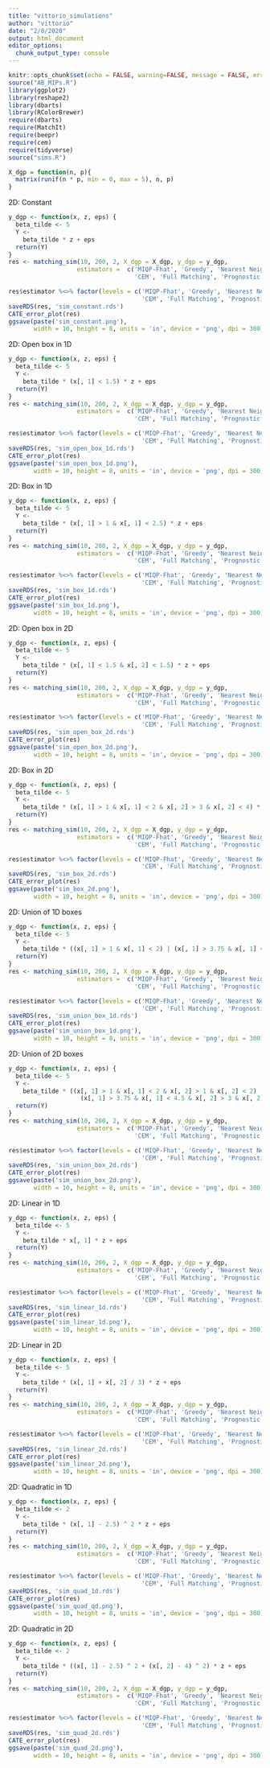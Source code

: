 ```yaml
---
title: "vittorio_simulations"
author: "vittorio"
date: "2/8/2020"
output: html_document
editor_options: 
  chunk_output_type: console
---
```


```r
knitr::opts_chunk$set(echo = FALSE, warning=FALSE, message = FALSE, error=FALSE)
source("AB_MIPs.R")
library(ggplot2)
library(reshape2)
library(dbarts)
library(RColorBrewer)
require(dbarts)
require(MatchIt)
require(beepr)
require(cem)
require(tidyverse)
source("sims.R")
```

```r
X_dgp = function(n, p){
  matrix(runif(n * p, min = 0, max = 5), n, p)
}
```


2D: Constant 
```r
y_dgp <- function(x, z, eps) {
  beta_tilde <- 5
  Y <- 
    beta_tilde * z + eps
  return(Y)
}
res <- matching_sim(10, 200, 2, X_dgp = X_dgp, y_dgp = y_dgp,
                   estimators =  c('MIQP-Fhat', 'Greedy', 'Nearest Neighbor', 
                                   'CEM', 'Full Matching', 'Prognostic', 'Mahalanobis'))

res$estimator %<>% factor(levels = c('MIQP-Fhat', 'Greedy', 'Nearest Neighbor', 
                                     'CEM', 'Full Matching', 'Prognostic', 'Mahalanobis'))
saveRDS(res, 'sim_constant.rds')
CATE_error_plot(res)
ggsave(paste('sim_constant.png'), 
       width = 10, height = 8, units = 'in', device = 'png', dpi = 300)
```

2D: Open box in 1D
```r
y_dgp <- function(x, z, eps) {
  beta_tilde <- 5
  Y <- 
    beta_tilde * (x[, 1] < 1.5) * z + eps
  return(Y)
}
res <- matching_sim(10, 200, 2, X_dgp = X_dgp, y_dgp = y_dgp,
                   estimators =  c('MIQP-Fhat', 'Greedy', 'Nearest Neighbor', 
                                   'CEM', 'Full Matching', 'Prognostic', 'Mahalanobis'))

res$estimator %<>% factor(levels = c('MIQP-Fhat', 'Greedy', 'Nearest Neighbor', 
                                     'CEM', 'Full Matching', 'Prognostic', 'Mahalanobis'))
saveRDS(res, 'sim_open_box_1d.rds')
CATE_error_plot(res)
ggsave(paste('sim_open_box_1d.png'), 
       width = 10, height = 8, units = 'in', device = 'png', dpi = 300)
```

2D: Box in 1D
```r
y_dgp <- function(x, z, eps) {
  beta_tilde <- 5
  Y <- 
    beta_tilde * (x[, 1] > 1 & x[, 1] < 2.5) * z + eps
  return(Y)
}
res <- matching_sim(10, 200, 2, X_dgp = X_dgp, y_dgp = y_dgp,
                   estimators =  c('MIQP-Fhat', 'Greedy', 'Nearest Neighbor', 
                                   'CEM', 'Full Matching', 'Prognostic', 'Mahalanobis'))

res$estimator %<>% factor(levels = c('MIQP-Fhat', 'Greedy', 'Nearest Neighbor', 
                                     'CEM', 'Full Matching', 'Prognostic', 'Mahalanobis'))
saveRDS(res, 'sim_box_1d.rds')
CATE_error_plot(res)
ggsave(paste('sim_box_1d.png'), 
       width = 10, height = 8, units = 'in', device = 'png', dpi = 300)
```

2D: Open box in 2D
```r
y_dgp <- function(x, z, eps) {
  beta_tilde <- 5
  Y <- 
    beta_tilde * (x[, 1] < 1.5 & x[, 2] < 1.5) * z + eps
  return(Y)
}
res <- matching_sim(10, 200, 2, X_dgp = X_dgp, y_dgp = y_dgp,
                   estimators =  c('MIQP-Fhat', 'Greedy', 'Nearest Neighbor', 
                                   'CEM', 'Full Matching', 'Prognostic', 'Mahalanobis'))

res$estimator %<>% factor(levels = c('MIQP-Fhat', 'Greedy', 'Nearest Neighbor', 
                                     'CEM', 'Full Matching', 'Prognostic', 'Mahalanobis'))
saveRDS(res, 'sim_open_box_2d.rds')
CATE_error_plot(res)
ggsave(paste('sim_open_box_2d.png'), 
       width = 10, height = 8, units = 'in', device = 'png', dpi = 300)
```

2D: Box in 2D
```r
y_dgp <- function(x, z, eps) {
  beta_tilde <- 5
  Y <- 
    beta_tilde * (x[, 1] > 1 & x[, 1] < 2 & x[, 2] > 3 & x[, 2] < 4) * z + eps
  return(Y)
}
res <- matching_sim(10, 200, 2, X_dgp = X_dgp, y_dgp = y_dgp,
                   estimators =  c('MIQP-Fhat', 'Greedy', 'Nearest Neighbor', 
                                   'CEM', 'Full Matching', 'Prognostic', 'Mahalanobis'))

res$estimator %<>% factor(levels = c('MIQP-Fhat', 'Greedy', 'Nearest Neighbor', 
                                     'CEM', 'Full Matching', 'Prognostic', 'Mahalanobis'))
saveRDS(res, 'sim_box_2d.rds')
CATE_error_plot(res)
ggsave(paste('sim_box_2d.png'), 
       width = 10, height = 8, units = 'in', device = 'png', dpi = 300)
```

2D: Union of 1D boxes 
```r
y_dgp <- function(x, z, eps) {
  beta_tilde <- 5
  Y <- 
    beta_tilde * ((x[, 1] > 1 & x[, 1] < 2) | (x[, 1] > 3.75 & x[, 1] < 4.5)) * z + eps
  return(Y)
}
res <- matching_sim(10, 200, 2, X_dgp = X_dgp, y_dgp = y_dgp,
                   estimators =  c('MIQP-Fhat', 'Greedy', 'Nearest Neighbor', 
                                   'CEM', 'Full Matching', 'Prognostic', 'Mahalanobis'))

res$estimator %<>% factor(levels = c('MIQP-Fhat', 'Greedy', 'Nearest Neighbor', 
                                     'CEM', 'Full Matching', 'Prognostic', 'Mahalanobis'))
saveRDS(res, 'sim_union_box_1d.rds')
CATE_error_plot(res)
ggsave(paste('sim_union_box_1d.png'), 
       width = 10, height = 8, units = 'in', device = 'png', dpi = 300)
```

2D: Union of 2D boxes 
```r
y_dgp <- function(x, z, eps) {
  beta_tilde <- 5
  Y <- 
    beta_tilde * ((x[, 1] > 1 & x[, 1] < 2 & x[, 2] > 1 & x[, 2] < 2) | 
                    (x[, 1] > 3.75 & x[, 1] < 4.5 & x[, 2] > 3 & x[, 2] < 4)) * z + eps
  return(Y)
}
res <- matching_sim(10, 200, 2, X_dgp = X_dgp, y_dgp = y_dgp,
                   estimators =  c('MIQP-Fhat', 'Greedy', 'Nearest Neighbor', 
                                   'CEM', 'Full Matching', 'Prognostic', 'Mahalanobis'))

res$estimator %<>% factor(levels = c('MIQP-Fhat', 'Greedy', 'Nearest Neighbor', 
                                     'CEM', 'Full Matching', 'Prognostic', 'Mahalanobis'))
saveRDS(res, 'sim_union_box_2d.rds')
CATE_error_plot(res)
ggsave(paste('sim_union_box_2d.png'), 
       width = 10, height = 8, units = 'in', device = 'png', dpi = 300)
```

2D: Linear in 1D
```r
y_dgp <- function(x, z, eps) {
  beta_tilde <- 5
  Y <- 
    beta_tilde * x[, 1] * z + eps
  return(Y)
}
res <- matching_sim(10, 200, 2, X_dgp = X_dgp, y_dgp = y_dgp,
                   estimators =  c('MIQP-Fhat', 'Greedy', 'Nearest Neighbor', 
                                   'CEM', 'Full Matching', 'Prognostic', 'Mahalanobis'))

res$estimator %<>% factor(levels = c('MIQP-Fhat', 'Greedy', 'Nearest Neighbor', 
                                     'CEM', 'Full Matching', 'Prognostic', 'Mahalanobis'))
saveRDS(res, 'sim_linear_1d.rds')
CATE_error_plot(res)
ggsave(paste('sim_linear_1d.png'), 
       width = 10, height = 8, units = 'in', device = 'png', dpi = 300)
```

2D: Linear in 2D
```r
y_dgp <- function(x, z, eps) {
  beta_tilde <- 5
  Y <- 
    beta_tilde * (x[, 1] + x[, 2] / 3) * z + eps
  return(Y)
}
res <- matching_sim(10, 200, 2, X_dgp = X_dgp, y_dgp = y_dgp,
                   estimators =  c('MIQP-Fhat', 'Greedy', 'Nearest Neighbor', 
                                   'CEM', 'Full Matching', 'Prognostic', 'Mahalanobis'))

res$estimator %<>% factor(levels = c('MIQP-Fhat', 'Greedy', 'Nearest Neighbor', 
                                     'CEM', 'Full Matching', 'Prognostic', 'Mahalanobis'))
saveRDS(res, 'sim_linear_2d.rds')
CATE_error_plot(res)
ggsave(paste('sim_linear_2d.png'), 
       width = 10, height = 8, units = 'in', device = 'png', dpi = 300)
```

2D: Quadratic in 1D
```r
y_dgp <- function(x, z, eps) {
  beta_tilde <- 2
  Y <- 
    beta_tilde * (x[, 1] - 2.5) ^ 2 * z + eps
  return(Y)
}
res <- matching_sim(10, 200, 2, X_dgp = X_dgp, y_dgp = y_dgp,
                   estimators =  c('MIQP-Fhat', 'Greedy', 'Nearest Neighbor', 
                                   'CEM', 'Full Matching', 'Prognostic', 'Mahalanobis'))

res$estimator %<>% factor(levels = c('MIQP-Fhat', 'Greedy', 'Nearest Neighbor', 
                                     'CEM', 'Full Matching', 'Prognostic', 'Mahalanobis'))
saveRDS(res, 'sim_quad_1d.rds')
CATE_error_plot(res)
ggsave(paste('sim_quad_qd.png'), 
       width = 10, height = 8, units = 'in', device = 'png', dpi = 300)
```

2D: Quadratic in 2D
```r
y_dgp <- function(x, z, eps) {
  beta_tilde <- 2
  Y <- 
    beta_tilde * ((x[, 1] - 2.5) ^ 2 + (x[, 2] - 4) ^ 2) * z + eps
  return(Y)
}
res <- matching_sim(10, 200, 2, X_dgp = X_dgp, y_dgp = y_dgp,
                   estimators =  c('MIQP-Fhat', 'Greedy', 'Nearest Neighbor', 
                                   'CEM', 'Full Matching', 'Prognostic', 'Mahalanobis'))

res$estimator %<>% factor(levels = c('MIQP-Fhat', 'Greedy', 'Nearest Neighbor', 
                                     'CEM', 'Full Matching', 'Prognostic', 'Mahalanobis'))
saveRDS(res, 'sim_quad_2d.rds')
CATE_error_plot(res)
ggsave(paste('sim_quad_2d.png'), 
       width = 10, height = 8, units = 'in', device = 'png', dpi = 300)
```
